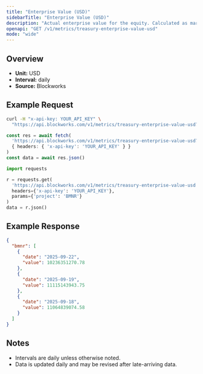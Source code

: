 ```yaml
---
title: "Enterprise Value (USD)"
sidebarTitle: "Enterprise Value (USD)"
description: "Actual enterprise value for the equity. Calculated as market cap - liabilities + assets"
openapi: "GET /v1/metrics/treasury-enterprise-value-usd"
mode: "wide"
---
```


## Overview

- **Unit:** USD
- **Interval:** daily
- **Source:** Blockworks

## Example Request

<CodeGroup>

```bash cURL
curl -H "x-api-key: YOUR_API_KEY" \
  "https://api.blockworks.com/v1/metrics/treasury-enterprise-value-usd?project=BMNR"
```

```typescript TypeScript
const res = await fetch(
  'https://api.blockworks.com/v1/metrics/treasury-enterprise-value-usd?project=BMNR',
  { headers: { 'x-api-key': 'YOUR_API_KEY' } }
)
const data = await res.json()
```

```python Python
import requests

r = requests.get(
  'https://api.blockworks.com/v1/metrics/treasury-enterprise-value-usd',
  headers={'x-api-key': 'YOUR_API_KEY'},
  params={'project': 'BMNR'}
)
data = r.json()
```

</CodeGroup>

## Example Response

```json
{
  "bmnr": [
    {
      "date": "2025-09-22",
      "value": 10236351270.78
    },
    {
      "date": "2025-09-19",
      "value": 11115143943.75
    },
    {
      "date": "2025-09-18",
      "value": 11064839074.58
    }
  ]
}
```

## Notes
- Intervals are daily unless otherwise noted.
- Data is updated daily and may be revised after late-arriving data.